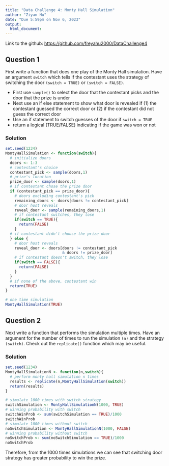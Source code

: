 ```yaml
---
title: "Data Challenge 4: Monty Hall Simulation"
author: "Ziyan Hu"
date: "Due 5:59pm on Nov 6, 2023"
output:
  html_document:
---
```


Link to the github: <https://github.com/freyahu2000/DataChallenge4>

## Question 1
First write a function that does one play of the Monty Hall simulation. Have an argument `switch` which tells if the contestant uses the strategy of switching the door `(switch = TRUE)` or `(switch = FALSE)`.

- First use `sample()` to select the door that the contestant picks and the door that the prize is under
- Next use an if else statement to show what door is revealed if (1) the contestant guessed the correct door or (2) if the contestant did not guess the correct door
- Use an if statement to switch guesses of the door if `switch = TRUE`
- return a logical (TRUE/FALSE) indicating if the game was won or not

### Solution
```r
set.seed(1234)  
MontyHallSimulation <- function(switch){
  # initialize doors
  doors <- 1:3
  # contestant's choice
  contestant_pick <- sample(doors,1)
  # prize's location
  prize_door <- sample(doors,1)
  # if contestant chose the prize door
  if (contestant_pick == prize_door){
    # doors excluding contestant's pick
    remaining_doors <- doors[doors != contestant_pick]
    # door host reveals
    reveal_door <- sample(remaining_doors,1)
    # if contestant switches, they lose
    if(switch == TRUE){
      return(FALSE)
    }
  # if contestant didn't choose the prize door
  } else {
    # door host reveals
    reveal_door <- doors[doors != contestant_pick 
                         & doors != prize_door]
    # if contestant doesn't switch, they lose
    if(switch == FALSE){
      return(FALSE)
    }
  }
  # if none of the above, contestant win
  return(TRUE)
}

# one time simulation 
MontyHallSimulation(TRUE)
```

## Question 2
Next write a function that performs the simulation multiple times. Have an argument for the number of times to run the simulation `(n)` and the strategy `(switch)`. Check out the `replicate()` function which may be useful.

### Solution
```r
set.seed(1234)
MontyHallSimulationN <- function(n,switch){
  # perform monty hall simulation n times
  results <- replicate(n,MontyHallSimulation(switch))
  return(results)
}
```

```r
# simulate 1000 times with switch strategy
switchSimulation <- MontyHallSimulationN(1000, TRUE)
# winning probability with switch
switchWinProb <- sum(switchSimulation == TRUE)/1000 
switchWinProb
# simulate 1000 times without switch
noSwitchSimulation <- MontyHallSimulationN(1000, FALSE)
# winning probability without switch
noSwitchProb <- sum(noSwitchSimulation == TRUE)/1000 
noSwitchProb
```

Therefore, from the 1000 times simulations we can see that switching door strategy has greater probability to win the prize.
